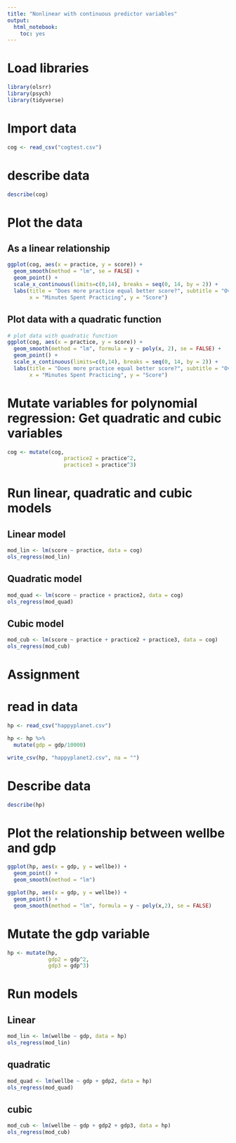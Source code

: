 ```yaml
---
title: "Nonlinear with continuous predictor variables"
output: 
  html_notebook:
    toc: yes
---
```


# Load libraries
```r
library(olsrr)
library(psych)
library(tidyverse)
```



# Import data
```r
cog <- read_csv("cogtest.csv")
```

# describe data
```r
describe(cog)
```

# Plot the data
## As a linear relationship
```r
ggplot(cog, aes(x = practice, y = score)) +
  geom_smooth(method = "lm", se = FALSE) +
  geom_point() +
  scale_x_continuous(limits=c(0,14), breaks = seq(0, 14, by = 2)) +
  labs(title = "Does more practice equal better score?", subtitle = "Overlay best fit straight line", 
       x = "Minutes Spent Practicing", y = "Score")


```


## Plot data with a quadratic function
```r
# plot data with quadratic function
ggplot(cog, aes(x = practice, y = score)) + 
  geom_smooth(method = "lm", formula = y ~ poly(x, 2), se = FALSE) + 
  geom_point() +
  scale_x_continuous(limits=c(0,14), breaks = seq(0, 14, by = 2)) +
  labs(title = "Does more practice equal better score?", subtitle = "Overlay quadratic curve", 
       x = "Minutes Spent Practicing", y = "Score")
```

# Mutate variables for polynomial regression: Get quadratic and cubic variables
```r
cog <- mutate(cog,
                  practice2 = practice^2,
                  practice3 = practice^3)
```



# Run linear, quadratic and cubic models
## Linear model
```r
mod_lin <- lm(score ~ practice, data = cog)
ols_regress(mod_lin)
```


## Quadratic model
```r
mod_quad <- lm(score ~ practice + practice2, data = cog)
ols_regress(mod_quad)
```

## Cubic model
```r
mod_cub <- lm(score ~ practice + practice2 + practice3, data = cog)
ols_regress(mod_cub)
```


# Assignment
# read in data
```r
hp <- read_csv("happyplanet.csv")
```


```r
hp <- hp %>% 
  mutate(gdp = gdp/10000)

write_csv(hp, "happyplanet2.csv", na = "")
```


# Describe data
```r
describe(hp)
```


# Plot the relationship between wellbe and gdp
```r
ggplot(hp, aes(x = gdp, y = wellbe)) +
  geom_point() +
  geom_smooth(method = "lm")
```




```r
ggplot(hp, aes(x = gdp, y = wellbe)) +
  geom_point() +
  geom_smooth(method = "lm", formula = y ~ poly(x,2), se = FALSE)
```

# Mutate the gdp variable
```r
hp <- mutate(hp, 
             gdp2 = gdp^2,
             gdp3 = gdp^3)
```



# Run models
## Linear
```r
mod_lin <- lm(wellbe ~ gdp, data = hp)
ols_regress(mod_lin)
```

## quadratic
```r
mod_quad <- lm(wellbe ~ gdp + gdp2, data = hp)
ols_regress(mod_quad)
```

## cubic
```r
mod_cub <- lm(wellbe ~ gdp + gdp2 + gdp3, data = hp)
ols_regress(mod_cub)
```



